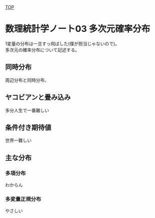 [TOP](https://8-u8.github.io/MathematicalStatistics/)

# 数理統計学ノート03 多次元確率分布
1変量の分布は一旦すっ飛ばした(僕が担当じゃないので)。  
多次元の確率分布について記述する。

## 同時分布
周辺分布と同時分布、


## ヤコビアンと畳み込み
多分人生で一番難しい


## 条件付き期待値
世界一難しい


## 主な分布

### 多項分布
わからん


### 多変量正規分布
やさしい

 